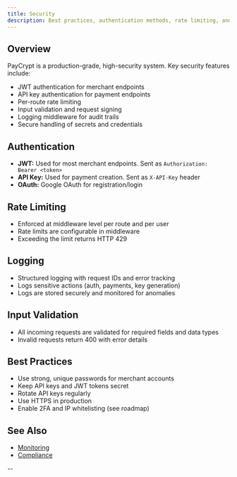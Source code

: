```yaml
---
title: Security
description: Best practices, authentication methods, rate limiting, and logging.
---
```


## Overview
PayCrypt is a production-grade, high-security system. Key security features include:
- JWT authentication for merchant endpoints
- API key authentication for payment endpoints
- Per-route rate limiting
- Input validation and request signing
- Logging middleware for audit trails
- Secure handling of secrets and credentials

## Authentication
- **JWT:** Used for most merchant endpoints. Sent as `Authorization: Bearer <token>`
- **API Key:** Used for payment creation. Sent as `X-API-Key` header
- **OAuth:** Google OAuth for registration/login

## Rate Limiting
- Enforced at middleware level per route and per user
- Rate limits are configurable in middleware
- Exceeding the limit returns HTTP 429

## Logging
- Structured logging with request IDs and error tracking
- Logs sensitive actions (auth, payments, key generation)
- Logs are stored securely and monitored for anomalies

## Input Validation
- All incoming requests are validated for required fields and data types
- Invalid requests return 400 with error details

## Best Practices
- Use strong, unique passwords for merchant accounts
- Keep API keys and JWT tokens secret
- Rotate API keys regularly
- Use HTTPS in production
- Enable 2FA and IP whitelisting (see roadmap)

## See Also
- [Monitoring](./monitoring.md)
- [Compliance](./compliance.md)

--